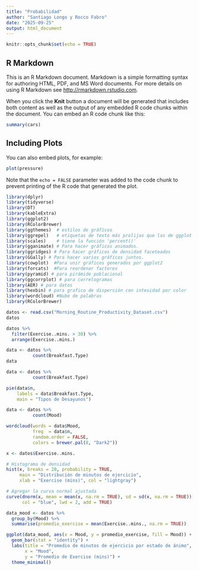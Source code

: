 ```yaml
---
title: "Probabilidad"
author: "Santiago Longo y Rocco Fabro"
date: "2025-09-25"
output: html_document
---
```


```r
knitr::opts_chunk$set(echo = TRUE)
```

## R Markdown

This is an R Markdown document. Markdown is a simple formatting syntax for authoring HTML, PDF, and MS Word documents. For more details on using R Markdown see <http://rmarkdown.rstudio.com>.

When you click the **Knit** button a document will be generated that includes both content as well as the output of any embedded R code chunks within the document. You can embed an R code chunk like this:

```r
summary(cars)
```

## Including Plots

You can also embed plots, for example:

```r
plot(pressure)
```

Note that the `echo = FALSE` parameter was added to the code chunk to prevent printing of the R code that generated the plot.


```r
library(dplyr)
library(tidyverse)
library(DT)
library(kableExtra)
library(ggplot2)
library(RColorBrewer)
library(ggthemes)  # estilos de gráficos
library(ggrepel)   # etiquetas de texto más prolijas que las de ggplot
library(scales)    # tiene la función 'percent()'
library(gganimate) # Para hacer gráficos animados.
library(ggridges) # Para hacer gráficos de densidad faceteados
library(GGally) # Para hacer varios gráficos juntos.
library(cowplot)  #Para unir gráficos generados por ggplot2
library(forcats)  #Para reordenar factores
library(pyramid) # para pirámide poblacional
library(ggcorrplot) # para correlogramas
library(AER) # para datos
library(hexbin) # para grafico de dispersión con intesidad por color
library(wordcloud) #Nube de palabras
library(RColorBrewer)

datos <- read.csv("Morning_Routine_Productivity_Dataset.csv")
datos
```


```r
datos %>%
  filter(Exercise..mins. > 30) %>%
  arrange(Exercise..mins.)
```

```r
data <- datos %>%
          count(Breakfast.Type)
data
```

```r
data <- datos %>%
          count(Breakfast.Type)

pie(data$n,
    labels = data$Breakfast.Type,
    main = "Tipos de Desayunos")
```

```r
data <- datos %>%
          count(Mood)

wordcloud(words = data$Mood,
          freq  = data$n,
          random.order = FALSE,
          colors = brewer.pal(8, "Dark2"))
```

```r
x <- datos$Exercise..mins.

# Histograma de densidad
hist(x, breaks = 20, probability = TRUE,
     main = "Distribución de minutos de ejercicio",
     xlab = "Exercise (mins)", col = "lightgray")

# Agregar la curva normal ajustada
curve(dnorm(x, mean = mean(x, na.rm = TRUE), sd = sd(x, na.rm = TRUE)),
      col = "blue", lwd = 2, add = TRUE)
```
```r
data_mood <- datos %>%
  group_by(Mood) %>%
  summarise(promedio_exercise = mean(Exercise..mins., na.rm = TRUE))
```

```r
ggplot(data_mood, aes(x = Mood, y = promedio_exercise, fill = Mood)) +
  geom_bar(stat = "identity") +
  labs(title = "Promedio de minutos de ejercicio por estado de ánimo",
       x = "Mood",
       y = "Promedio de Exercise (mins)") +
  theme_minimal()
```